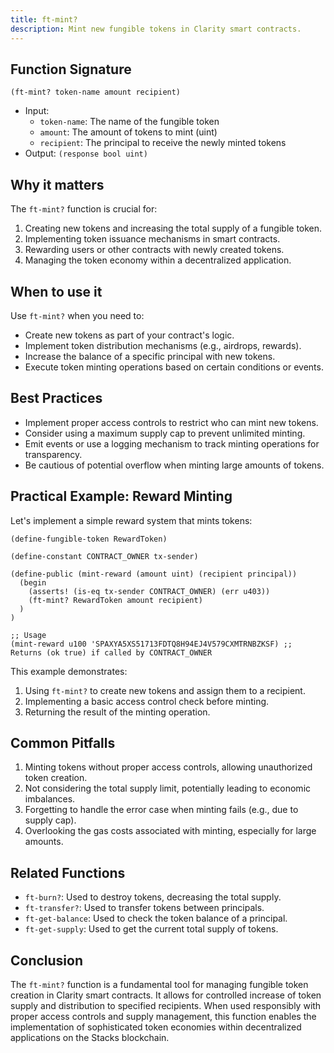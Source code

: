```yaml
---
title: ft-mint?
description: Mint new fungible tokens in Clarity smart contracts.
---
```


## Function Signature

```clarity
(ft-mint? token-name amount recipient)
```

- Input: 
  - `token-name`: The name of the fungible token
  - `amount`: The amount of tokens to mint (uint)
  - `recipient`: The principal to receive the newly minted tokens
- Output: `(response bool uint)`

## Why it matters

The `ft-mint?` function is crucial for:

1. Creating new tokens and increasing the total supply of a fungible token.
2. Implementing token issuance mechanisms in smart contracts.
3. Rewarding users or other contracts with newly created tokens.
4. Managing the token economy within a decentralized application.

## When to use it

Use `ft-mint?` when you need to:

- Create new tokens as part of your contract's logic.
- Implement token distribution mechanisms (e.g., airdrops, rewards).
- Increase the balance of a specific principal with new tokens.
- Execute token minting operations based on certain conditions or events.

## Best Practices

- Implement proper access controls to restrict who can mint new tokens.
- Consider using a maximum supply cap to prevent unlimited minting.
- Emit events or use a logging mechanism to track minting operations for transparency.
- Be cautious of potential overflow when minting large amounts of tokens.

## Practical Example: Reward Minting

Let's implement a simple reward system that mints tokens:

```clarity
(define-fungible-token RewardToken)

(define-constant CONTRACT_OWNER tx-sender)

(define-public (mint-reward (amount uint) (recipient principal))
  (begin
    (asserts! (is-eq tx-sender CONTRACT_OWNER) (err u403))
    (ft-mint? RewardToken amount recipient)
  )
)

;; Usage
(mint-reward u100 'SPAXYA5XS51713FDTQ8H94EJ4V579CXMTRNBZKSF) ;; Returns (ok true) if called by CONTRACT_OWNER
```

This example demonstrates:
1. Using `ft-mint?` to create new tokens and assign them to a recipient.
2. Implementing a basic access control check before minting.
3. Returning the result of the minting operation.

## Common Pitfalls

1. Minting tokens without proper access controls, allowing unauthorized token creation.
2. Not considering the total supply limit, potentially leading to economic imbalances.
3. Forgetting to handle the error case when minting fails (e.g., due to supply cap).
4. Overlooking the gas costs associated with minting, especially for large amounts.

## Related Functions

- `ft-burn?`: Used to destroy tokens, decreasing the total supply.
- `ft-transfer?`: Used to transfer tokens between principals.
- `ft-get-balance`: Used to check the token balance of a principal.
- `ft-get-supply`: Used to get the current total supply of tokens.

## Conclusion

The `ft-mint?` function is a fundamental tool for managing fungible token creation in Clarity smart contracts. It allows for controlled increase of token supply and distribution to specified recipients. When used responsibly with proper access controls and supply management, this function enables the implementation of sophisticated token economies within decentralized applications on the Stacks blockchain.
